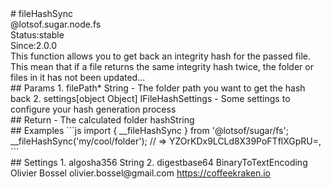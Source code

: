 <div class="docmap-mdx">
# fileHashSync
<div class="_namespace">@lotsof.sugar.node.fs</div>
<div class="_metas">
<div class="_status"><span class="_status-label">Status:</span><span class="_status-value -stable">stable</span></div>
<div class="_since"><span class="_since-label">Since:</span><span class="_since-value">2.0.0</span></div>
</div>
<div class="_description">
This function allows you to get back an integrity hash for the passed file.
This mean that if a file returns the same integrity hash twice, the folder or files in it
has not been updated...
</div>
<div class="_params">
## Params
1. <span class="_name">filePath<span class="_required">*</span></span><span class="_default"></span> <span class="_type">String</span>
   - The folder path you want to get the hash back
2. <span class="_name">settings</span><span class="_default">[object Object]</span> <span class="_type">IFileHashSettings</span>
   - Some settings to configure your hash generation process
</div>
<div class="_return">
## Return
- <span class="_description">The calculated folder hash</span><span class="_default"></span><span class="_type">String</span>
</div>
<div class="_examples">
## Examples
```js
import { __fileHashSync } from '@lotsof/sugar/fs';
__fileHashSync('my/cool/folder'); // => YZOrKDx9LCLd8X39PoFTflXGpRU=,
```
</div>
<div class="_settings">
## Settings
1. <span class="_name">algo</span><span class="_default">sha356</span> <span class="_type">String</span>
2. <span class="_name">digest</span><span class="_default">base64</span> <span class="_type">BinaryToTextEncoding</span>
</div>
<div class="_author">
<span class="_name">Olivier Bossel</span>
<span class="_email">olivier.bossel@gmail.com</span>
<a href="https://coffeekraken.io" target="_blank" class="_url">https://coffeekraken.io</a>
</div>
</div>